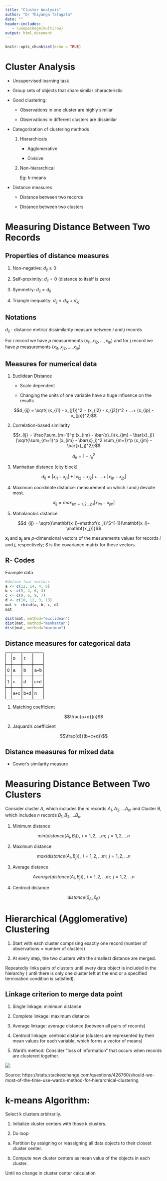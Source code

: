 ```yaml
---
title: "Cluster Analysis"
author: "Dr Thiyanga Talagala"
date: ""
header-includes:
   - \usepackage{multirow}
output: html_document
---
```


```r
knitr::opts_chunk$set(echo = TRUE)
```

# Cluster Analysis

- Unsupervised learning task

- Group sets of objects that share similar characteristic

- Good clustering:

    - Observations in one cluster are highly similar
    
    - Observations in different clusters are dissimilar
    
- Categorization of clustering methods

  1. Hierarchicals 
      
      - Agglomerative
      
      - Divisive
      
  2. Non-hierarchical 
  
      Eg: $k$-means
      
- Distance measures

    - Distance between two records 
    
    - Distance between two clusters
    
# Measuring Distance Between Two Records

## Properties of distance measures

1. Non-negative: $d_{ij} \geq 0$

2. Self-proximity: $d_{ii} = 0$ (distance to itself is zero)

3. Symmetry: $d_{ij} = d_{ji}$

4. Triangle inequality: $d_{ij} \leq d_{ik} + d_{kj}$ 

## Notations

$d_{ij}$ - distance metric/ dissimilarity measure between $i$ and $j$ records

For $i$ record we have $p$ measurements $(x_{i1}, x_{i2}, ..., x_{ip})$ and for $j$ record we have $p$ measurements $(x_{j1}, x_{j2}, ..., x_{jp})$

## Measures for numerical data

1. Euclidean Distance

    - Scale dependent

    - Changing the units of one variable have a huge influence on the results

$$d_{ij} = \sqrt{ (x_{i1} - x_{j1})^2 + (x_{i2} - x_{j2})^2 + ...+ (x_{ip} - x_{jp})^2}$$

2. Correlation-based similarity

$$r_{ij} = \frac{\sum_{m=1}^p (x_{im} - \bar{x}_i)(x_{jm} - \bar{x}_j)}{\sqrt{\sum_{m=1}^p (x_{im} - \bar{x}_i)^2 \sum_{m=1}^p (x_{jm} - \bar{x}_j)^2}}$$

$$d_{ij} = 1-r^2_{ij}$$


3. Manhattan distance (city block)

$$d_{ij} = |x_{i1}-x_{j1}| + |x_{i2}-x_{j2}|+...+|x_{ip}-x_{jp}|$$

4. Maximum coordinate distance: measurement on which $i$ and $j$ deviate most.

$$d_{ij} = max_{(m=1, 2, ..p)}|x_{im} - x_{jm}|$$

5. Mahalanobis distance

$$d_{ij} = \sqrt{(\mathbf{x_i}-\mathbf{x_j})'S^{-1}(\mathbf{x_i}-\mathbf{x_j})}$$

$\mathbf{x_i}$ and $\mathbf{x_j}$ are $p$-dimensional vectors of the mesurements values for records $i$ and $j$, respectively; $S$ is the covariance matrix for these vectors.

## R- Codes

Example data

```r
#define four vectors
a <- c(12, 14, 4, 6)
b <- c(5, 4, 6, 3)
c <- c(9, 6, 9, 7)
d <- c(10, 12, 3, 13)
mat <- rbind(a, b, c, d)
mat
```

```r
dist(mat, method="euclidean")
dist(mat, method="manhattan")
dist(mat, method="maximum")

```

## Distance measures for categorical data


<style type="text/css">
.tg  {border-collapse:collapse;border-spacing:0;}
.tg td{border-color:black;border-style:solid;border-width:1px;font-family:Arial, sans-serif;font-size:14px;
  overflow:hidden;padding:10px 5px;word-break:normal;}
.tg th{border-color:black;border-style:solid;border-width:1px;font-family:Arial, sans-serif;font-size:14px;
  font-weight:normal;overflow:hidden;padding:10px 5px;word-break:normal;}
.tg .tg-0lax{text-align:left;vertical-align:top}
</style>
<table class="tg">
<thead>
  <tr>
    <th class="tg-0lax"></th>
    <th class="tg-0lax">0</th>
    <th class="tg-0lax">1</th>
    <th class="tg-0lax"></th>
  </tr>
</thead>
<tbody>
  <tr>
    <td class="tg-0lax">0</td>
    <td class="tg-0lax">a</td>
    <td class="tg-0lax">b</td>
    <td class="tg-0lax">a+b</td>
  </tr>
  <tr>
    <td class="tg-0lax">1</td>
    <td class="tg-0lax">c</td>
    <td class="tg-0lax">d</td>
    <td class="tg-0lax">c+d</td>
  </tr>
  <tr>
    <td class="tg-0lax"></td>
    <td class="tg-0lax">a+c</td>
    <td class="tg-0lax">b+d</td>
    <td class="tg-0lax">n</td>
  </tr>
</tbody>
</table>



1. Matching coefficient

$$\frac{a+d}{n}$$

2. Jaquard's coefficient

$$\frac{d}{(b+c+d)}$$

## Distance measures for mixed data

- Gower's similarity measure

# Measuring Distance Between Two Clusters

Consider cluster $A$, which includes the $m$ records $A_1, A_2,...A_m$ and Cluster B, which includes $n$ records $B_1, B_2, ...B_n$.

1. Minimum distance

$$min(distance(A_i, B_j)), \text{ } i= 1, 2, ...m; \text{ } j=1, 2, ...n$$

2. Maximum distance

$$max(distance(A_i, B_j)), \text{ } i= 1, 2, ...m; \text{ } j=1, 2, ...n$$

3. Average distance

$$Average(distance(A_i, B_j)), \text{ } i= 1, 2, ...m; \text{ } j=1, 2, ...n$$

4. Centroid distance

$$distance(\bar{x}_A, \bar{x}_B)$$

# Hierarchical (Agglomerative) Clustering

1. Start with each cluster comprising exactly one record (number of observations = number of clusters)

2. At every step, the two clusters with the smallest distance are merged.

Repeatedly links pairs of clusters until every data object is included in the hierarchy ( until there is only one cluster left at the end or a specified termination condition is satisfied).

## Linkage criterion to merge data point

1. Single linkage: minimum distance

2. Complete linkage: maximum distance

3. Average linkage: average distance (between all pairs of records)

4. Centroid linkage: centroid distance (clusters are represented by their mean values for each variable, which forms a vector of means)

5. Ward's method: Consider "loss of information" that occurs when records are clustered together.

![](clus.jpeg)

Source: https://stats.stackexchange.com/questions/426760/should-we-most-of-the-time-use-wards-method-for-hierarchical-clustering

<!--Source: https://dataaspirant.com/hierarchical-clustering-r/-->

# k-means Algorithm:

Select k clusters arbitrarily.

1. Initialize cluster centers with those k clusters.

2. Do loop

a) Partition by assigning or reassigning all data objects to their closest cluster center.

b) Compute new cluster centers as mean value of the objects in each cluster. 

Until no change in cluster center calculation

<!--https://www.r-bloggers.com/2015/09/bootstrap-evaluation-of-clusters/-->